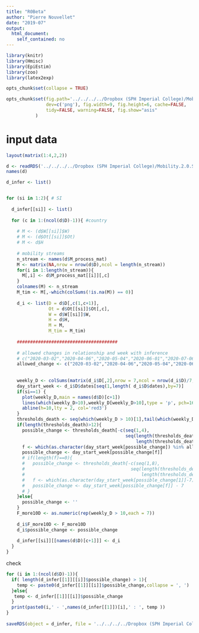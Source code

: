 ```yaml
---
title: "R0Beta"
author: "Pierre Nouvellet"
date: "2019-07"
output:
  html_document:
    self_contained: no
---
```


```r
library(knitr)
library(Hmisc)
library(EpiEstim)
library(zoo)
library(latex2exp)

opts_chunk$set(collapse = TRUE)

opts_chunk$set(fig.path='../../../../Dropbox (SPH Imperial College)/Mobility.2.0.Save/Saved_file/EpiEstim/figs/', fig.keep='high', 
               dev=c('png'), fig.width=9, fig.height=6, cache=FALSE,
               tidy=FALSE, warning=FALSE, fig.show="asis"
 	       )

```

# input data


```r
layout(matrix(1:4,2,2))

d <- readRDS('../../../../Dropbox (SPH Imperial College)/Mobility.2.0.Save/Saved_file/inputProcessing/Rdata/inputs.rds')
names(d)

d_infer <- list()


for (si in 1:2){ # SI
  
  d_infer[[si]] <- list()
  
  for (c in 1:(ncol(d$D)-1)){ #country
    
    # M <- (d$W[[si]]$W)
    # M <- (d$Ot[[si]]$Ot)
    # M <- d$H
    
    # mobility streams
    n_stream <- names(d$M_process_mat)
    M <- matrix(NA,nrow = nrow(d$D),ncol = length(n_stream))
    for(i in 1:length(n_stream)){
      M[,i] <- d$M_process_mat[[i]][,c]
    }
    colnames(M) <- n_stream
    M_tim <- M[,-which(colSums(!is.na(M)) == 0)]
    
    d_i <- list(D = d$D[,c(1,c+1)],
                Ot = d$Ot[[si]]$Ot[,c],
                W = d$W[[si]]$W,
                H = d$H,
                M = M,
                M_tim = M_tim)
    
    ######################################
    
    # allowed changes in relationship and week with inference
    # c("2020-03-02","2020-04-06","2020-05-04","2020-06-01","2020-07-06")
    allowed_change <- c("2020-03-02","2020-04-06","2020-05-04","2020-06-01","2020-07-06")
    
    
    weekly_D <- colSums(matrix(d_i$D[,2],nrow = 7,ncol = nrow(d_i$D)/7, byrow = FALSE))
    day_start_week <- d_i$D$dates[seq(1,length( d_i$D$dates),by=7)]
    if(si==1) {
      plot(weekly_D,main = names(d$D)[c+1])
      lines(which(weekly_D>10),weekly_D[weekly_D>10],type = 'p', pch=16)
      abline(h=10,lty = 2, col='red3')
    }
    thresholds_death <- seq(which(weekly_D > 10)[1],tail(which(weekly_D > 10),1))
    if(length(thresholds_death)>12){
      possible_change <- thresholds_death[-c(seq(1,4),
                                             seq(length(thresholds_death)-7,
                                                 length(thresholds_death)))]
      f <- which(as.character(day_start_week[possible_change]) %in% allowed_change)
      possible_change <- day_start_week[possible_change[f]]
      # if(length(f)==0){
      #   possible_change <- thresholds_death[-c(seq(1,8),
      #                                        seq(length(thresholds_death)-7,
      #                                            length(thresholds_death)))]
      #   f <- which(as.character(day_start_week[possible_change[1]]-7) %in% allowed_change)
      #   possible_change <- day_start_week[possible_change[f]] - 7
      # }
    }else{
      possible_change <- ''
    }
    F_more10D <- as.numeric(rep(weekly_D > 10,each = 7))
    
    d_i$F_more10D <- F_more10D
    d_i$possible_change <- possible_change
    
    d_infer[[si]][[names(d$D)[c+1]]] <- d_i
  }
}

```
 check
 
 
```r
 
for (i in 1:(ncol(d$D)-1)){
  if( length(d_infer[[1]][[i]]$possible_change) > 1){
    temp <- paste0(d_infer[[1]][[i]]$possible_change,collapse = ', ')
  }else{
   temp <- d_infer[[1]][[i]]$possible_change
  }
  print(paste0(i,' - ',names(d_infer[[1]])[i],' : ', temp ))
}
 
saveRDS(object = d_infer, file = '../../../../Dropbox (SPH Imperial College)/Mobility.2.0.Save/Saved_file/Models/RData/d_infer.rds')
```
